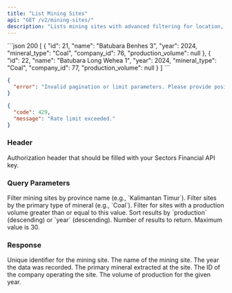 ```yaml
---
title: "List Mining Sites"
api: "GET /v2/mining-sites/"
description: "Lists mining sites with advanced filtering for location, mineral type, and production volume, plus sorting capabilities."
---
```


<ResponseExample>
```json 200
[
    {
        "id": 21,
        "name": "Batubara Benhes 3",
        "year": 2024,
        "mineral_type": "Coal",
        "company_id": 76,
        "production_volume": null
    },
    {
        "id": 22,
        "name": "Batubara Long Wehea 1",
        "year": 2024,
        "mineral_type": "Coal",
        "company_id": 77,
        "production_volume": null
    }
]
```

```json 400
{
  "error": "Invalid pagination or limit parameters. Please provide positive integers."
}
```

```json 429
{
  "code": 429,
  "message": "Rate limit exceeded."
}
```

</ResponseExample>

### Header

<ParamField header="Authorization" type="string" required>
  Authorization header that should be filled with your Sectors Financial API
  key.
</ParamField>

### Query Parameters

<ParamField query="province" type="string">
  Filter mining sites by province name (e.g., `Kalimantan Timur`).
</ParamField>
<ParamField query="mineral_type" type="string">
  Filter sites by the primary type of mineral (e.g., `Coal`).
</ParamField>
<ParamField query="min_production" type="number">
  Filter for sites with a production volume greater than or equal to this value.
</ParamField>
<ParamField query="sort_by" type="string" default="year">
  Sort results by `production` (descending) or `year` (descending).
</ParamField>
<ParamField query="limit" type="integer" default="20">
  Number of results to return. Maximum value is 30.
</ParamField>

### Response

<ResponseField name="[]" type="MiningSite">
  <Expandable title="Mining Site properties">
    <ResponseField name="id" type="integer">
      Unique identifier for the mining site.
    </ResponseField>
    <ResponseField name="name" type="string">
      The name of the mining site.
    </ResponseField>
    <ResponseField name="year" type="integer">
      The year the data was recorded.
    </ResponseField>
    <ResponseField name="mineral_type" type="string">
      The primary mineral extracted at the site.
    </ResponseField>
    <ResponseField name="company_id" type="integer">
      The ID of the company operating the site.
    </ResponseField>
    <ResponseField name="production_volume" type="number | null">
      The volume of production for the given year.
    </ResponseField>
  </Expandable>
</ResponseField>
